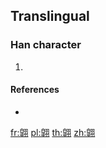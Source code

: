 {{character info/new}}
{{also|翱|翺}}
==Translingual==

===Han character===
{{Han char|rn=124|rad=羽|as=11|sn=17|four=|canj=HJSMM,XXHJS}}

# {{defn|Han|sort=羽11}}

====References====
* {{Han ref|kx=0959.201|dj=1405.260|hdz=53356.011|uh=7FF6|ud=32758}}

[[fr:翶]]
[[pl:翶]]
[[th:翶]]
[[zh:翶]]